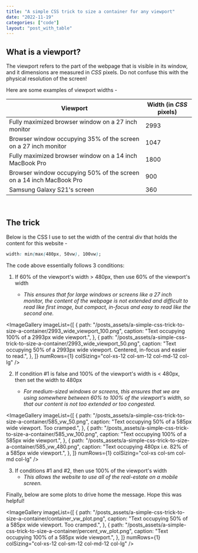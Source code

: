 ```yaml
---
title: "A simple CSS trick to size a container for any viewport"
date: "2022-11-19"
categories: ["code"]
layout: "post_with_table"
---
```


## What is a viewport?

The viewport refers to the part of the webpage that is visible in its window, and it dimensions are measured in _CSS_ pixels. Do not confuse this with the physical resolution of the screen!

Here are some examples of viewport widths -

| Viewport                                                            | Width (in _CSS_ pixels) |
| ------------------------------------------------------------------- | ----------------------- |
| Fully maximized browser window on a 27 inch monitor                 | 2993                    |
| Browser window occupying 35% of the screen on a 27 inch monitor     | 1047                    |
| Fully maximized browser window on a 14 inch MacBook Pro             | 1800                    |
| Browser window occupying 50% of the screen on a 14 inch MacBook Pro | 900                     |
| Samsung Galaxy S21's screen                                         | 360                     |

<br />

## The trick

Below is the CSS I use to set the width of the central div that holds the content for this website -

```css
width: min(max(480px, 50vw), 100vw);
```

The code above essentially follows 3 conditions:

1. If 60% of the viewport's width > 480px, then use 60% of the viewport's width

   - _This ensures that for large windows or screens like a 27 inch monitor, the content of the webpage is not extended and difficult to read like first image, but compact, in-focus and easy to read like the second one._

<ImageGallery
  imageList={[
    {
      path: "/posts_assets/a-simple-css-trick-to-size-a-container/2993_wide_viewport_100.png",
      caption: "Text occupying 100% of a 2993px wide viewport.",
    },
    {
      path: "/posts_assets/a-simple-css-trick-to-size-a-container/2993_wide_viewport_50.png",
      caption:
        "Text occupying 50% of a 2993px wide viewport. Centered, in-focus and easier to read.",
    },
  ]}
  numRows={1}
  colSizing="col-xs-12 col-sm-12 col-md-12 col-lg"
/>

2. If condition #1 is false and 100% of the viewport's width is < 480px, then set the width to 480px

   - _For medium-sized windows or screens, this ensures that we are using somewhere between 60% to 100% of the viewport's width, so that our content is not too extended or too congested._

<ImageGallery
  imageList={[
    {
      path: "/posts_assets/a-simple-css-trick-to-size-a-container/585_vw_50.png",
      caption: "Text occupying 50% of a 585px wide viewport. Too cramped.",
    },
    {
      path: "/posts_assets/a-simple-css-trick-to-size-a-container/585_vw_100.png",
      caption: "Text occupying 100% of a 585px wide viewport.",
    },
    {
      path: "/posts_assets/a-simple-css-trick-to-size-a-container/585_vw_480.png",
      caption: "Text occupying 480px i.e. 82% of a 585px wide viewport.",
    },
  ]}
  numRows={1}
  colSizing="col-xs col-sm col-md col-lg"
/>

3. If conditions #1 and #2, then use 100% of the viewport's width
   - _This allows the website to use all of the real-estate on a mobile screen._

Finally, below are some plots to drive home the message. Hope this was helpful!

<ImageGallery
  imageList={[
    {
      path: "/posts_assets/a-simple-css-trick-to-size-a-container/container_vw_plot.png",
      caption: "Text occupying 50% of a 585px wide viewport. Too cramped.",
    },
    {
      path: "/posts_assets/a-simple-css-trick-to-size-a-container/percent_vw_plot.png",
      caption: "Text occupying 100% of a 585px wide viewport.",
    },
  ]}
  numRows={1}
  colSizing="col-xs-12 col-sm-12 col-md-12 col-lg"
/>
